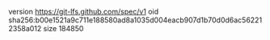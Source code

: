 version https://git-lfs.github.com/spec/v1
oid sha256:b00e1521a9c711e188580ad8a1035d004eacb907d1b70d0d6ac562212358a012
size 184850
